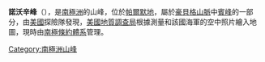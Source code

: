 {{coord|76|1|S|69|33|W|display=title}}

'''諾沃辛峰'''（{{lang-en|Novocin Peak}}），是[[南極洲|南極洲]]的山峰，位於[[帕爾默地|帕爾默地]]，屬於[[豪貝格山脈|豪貝格山脈]]中[[賓峰|賓峰]]的一部分，由[[美國|美國]]探險隊發現，[[美國地質調查局|美國地質調查局]]根據測量和該國海軍的空中照片繪入地圖，現時由[[南極條約體系|南極條約體系]]管理。

{{Antarctica-geo-stub}}
[[Category:南極洲山峰|Category:南極洲山峰]]